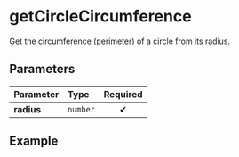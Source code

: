 
# getCircleCircumference

Get the circumference (perimeter) of a circle from its radius.

## Parameters

| Parameter  | Type     | Required |
| :--------- | :------- | :------: |
| **radius** | `number` |    ✔     |

## Example

<Example radius={10} />
